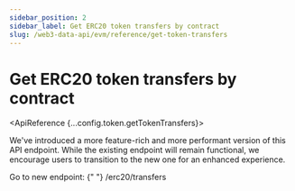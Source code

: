 ```yaml
---
sidebar_position: 2
sidebar_label: Get ERC20 token transfers by contract
slug: /web3-data-api/evm/reference/get-token-transfers
---
```



# Get ERC20 token transfers by contract

<ApiReference {...config.token.getTokenTransfers}>
  <Admonition type="caution" title="Recommendation: Switch to New Endpoint">
    <p>
      We've introduced a more feature-rich and more performant version of this
      API endpoint. While the existing endpoint will remain functional, we
      encourage users to transition to the new one for an enhanced experience.
    </p>
    <p>
      Go to new endpoint: {" "}
      <Link href="/web3-data-api/reference/get-erc20-transfers">
        /erc20/transfers
      </Link>
    </p>
  </Admonition>
</ApiReference>
